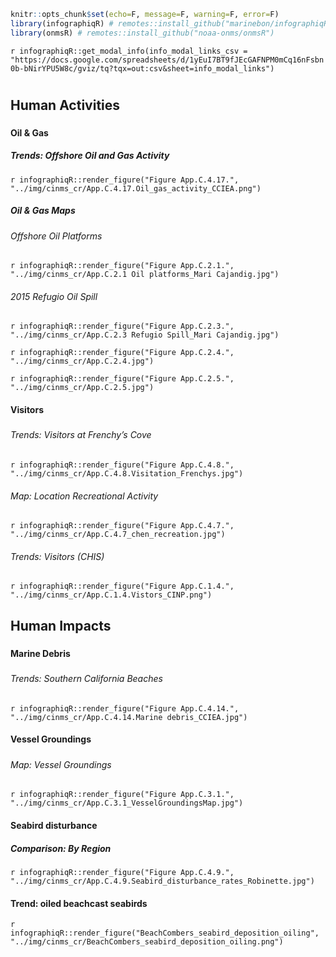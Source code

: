 ```r
knitr::opts_chunk$set(echo=F, message=F, warning=F, error=F)
library(infographiqR) # remotes::install_github("marinebon/infographiqR") 
library(onmsR) # remotes::install_github("noaa-onms/onmsR")
```

`r infographiqR::get_modal_info(info_modal_links_csv = "https://docs.google.com/spreadsheets/d/1yEuI7BT9fJEcGAFNPM0mCq16nFsbn0b-bNirYPU5W8c/gviz/tq?tqx=out:csv&sheet=info_modal_links")`

# {.tabset}

## Human Activities

### {.tabset}

#### Oil & Gas {.tabset}

##### Trends: Offshore Oil and Gas Activity 

`r infographiqR::render_figure("Figure App.C.4.17.", "../img/cinms_cr/App.C.4.17.Oil_gas_activity_CCIEA.png")`

##### Oil & Gas Maps {.tabset}

###### Offshore Oil Platforms

`r infographiqR::render_figure("Figure App.C.2.1.", "../img/cinms_cr/App.C.2.1 Oil platforms_Mari Cajandig.jpg")`

###### 2015 Refugio Oil Spill

`r infographiqR::render_figure("Figure App.C.2.3.", "../img/cinms_cr/App.C.2.3 Refugio Spill_Mari Cajandig.jpg")`

`r infographiqR::render_figure("Figure App.C.2.4.", "../img/cinms_cr/App.C.2.4.jpg")`

`r infographiqR::render_figure("Figure App.C.2.5.", "../img/cinms_cr/App.C.2.5.jpg")`

#### Visitors

##### {.tabset}

###### Trends: Visitors at Frenchy's Cove

`r infographiqR::render_figure("Figure App.C.4.8.", "../img/cinms_cr/App.C.4.8.Visitation_Frenchys.jpg")`

###### Map: Location Recreational Activity

`r infographiqR::render_figure("Figure App.C.4.7.", "../img/cinms_cr/App.C.4.7_chen_recreation.jpg")`

###### Trends: Visitors (CHIS)

`r infographiqR::render_figure("Figure App.C.1.4.", "../img/cinms_cr/App.C.1.4.Vistors_CINP.png")`

## Human Impacts

### {.tabset}

#### Marine Debris

##### {.tabset}

###### Trends: Southern California Beaches 

`r infographiqR::render_figure("Figure App.C.4.14.", "../img/cinms_cr/App.C.4.14.Marine debris_CCIEA.jpg")`


#### Vessel Groundings

##### {.tabset}

###### Map: Vessel Groundings

`r infographiqR::render_figure("Figure App.C.3.1.", "../img/cinms_cr/App.C.3.1_VesselGroundingsMap.jpg")`



#### Seabird disturbance

##### Comparison: By Region

`r infographiqR::render_figure("Figure App.C.4.9.", "../img/cinms_cr/App.C.4.9.Seabird_disturbance_rates_Robinette.jpg")`

#### Trend: oiled beachcast seabirds

`r infographiqR::render_figure("BeachCombers_seabird_deposition_oiling", "../img/cinms_cr/BeachCombers_seabird_deposition_oiling.png")`
